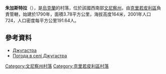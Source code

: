 {{coord|48|20|33|N|28|38|21|E|scale:30000|display=title}}

'''朱加斯特拉'''（{{lang-uk|Джугастра}}），是[[烏克蘭|烏克蘭]]的村落，位於該國西南部[[文尼察州|文尼察州]]，由[[克里若皮利區|克里若皮利區]]負責管轄，始建於1790年，面積3.78平方公里，海拔高度164米，2001年人口724，人口密度每平方公里191.64人。

==參考資料==
* [http://w1.c1.rada.gov.ua/pls/z7502/A005?rdat1=08.08.2013&rf7571=2109 Джугастра]{{dead link|date=2018年3月 |bot=InternetArchiveBot |fix-attempted=yes }}
* [http://weather.in.ua/ua/vinnickaja/6617 Погода в селі Джугастра] {{Wayback|url=http://weather.in.ua/ua/vinnickaja/6617 |date=20111220071048 }}

[[Category:文尼察州村落|Category:文尼察州村落]]
[[Category:克里若皮利區村落|Category:克里若皮利區村落]]


{{Vinnytsia-geo-stub}}